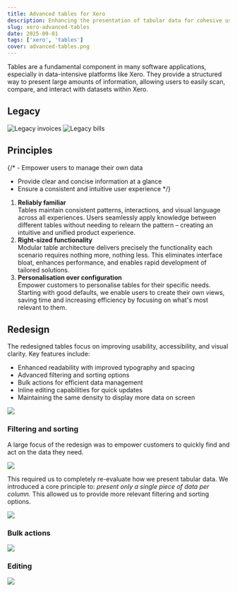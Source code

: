 ```yaml
---
title: Advanced tables for Xero
description: Enhancing the presentation of tabular data for cohesive user experiences.
slug: xero-advanced-tables
date: 2025-09-01
tags: ['xero', 'tables']
cover: advanced-tables.png
---
```


Tables are a fundamental component in many software applications, especially in data-intensive platforms like Xero. They provide a structured way to present large amounts of information, allowing users to easily scan, compare, and
interact with datasets within Xero.

## Legacy

![Legacy invoices](legacy-invoices.png)
![Legacy bills](legacy-bills.png)

## Principles

{/* - Empower users to manage their own data
- Provide clear and concise information at a glance
- Ensure a consistent and intuitive user experience */}

1. **Reliably familiar**\
Tables maintain consistent patterns, interactions, and visual language across all experiences.
Users seamlessly apply knowledge between different tables without needing to relearn the pattern – creating an intuitive and unified product experience.
2. **Right-sized functionality**\
Modular table architecture delivers precisely the functionality each scenario requires nothing more, nothing less. This eliminates interface bloat, enhances performance, and enables rapid development of tailored solutions.
3. **Personalisation over configuration**\
Empower customers to personalise tables for their specific needs. Starting with good defaults, we enable users to create their own views, saving time and increasing efficiency by focusing on what's most relevant to them.

## Redesign

The redesigned tables focus on improving usability, accessibility, and visual clarity. Key features include:
- Enhanced readability with improved typography and spacing
- Advanced filtering and sorting options
- Bulk actions for efficient data management
- Inline editing capabilities for quick updates
- Maintaining the same density to display more data on screen

![](invoices.png)

### Filtering and sorting

A large focus of the redesign was to empower customers to quickly find and act on the data they need. 

![](filter-pills.png)

This required us to completely re-evaluate how we present tabular data. We introduced a core principle to: *present only a single piece of data per column.*
This allowed us to provide more relevant filtering and sorting options.


![](filtering.png)

### Bulk actions

![](bulk-selection.png)


### Editing

![](editing.png)
